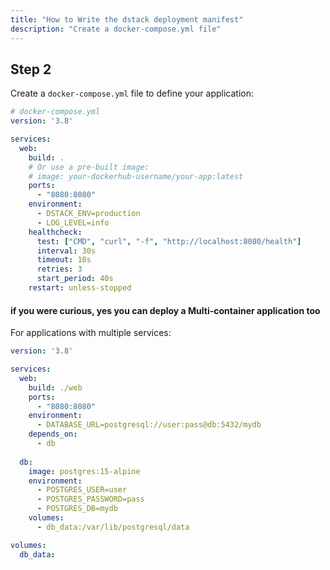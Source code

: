 ```yaml
---
title: "How to Write the dstack deployment manifest"
description: "Create a docker-compose.yml file"
---
```


## Step 2

Create a `docker-compose.yml` file to define your application:

```yaml
# docker-compose.yml
version: '3.8'

services:
  web:
    build: .
    # Or use a pre-built image:
    # image: your-dockerhub-username/your-app:latest
    ports:
      - "8080:8080"
    environment:
      - DSTACK_ENV=production
      - LOG_LEVEL=info
    healthcheck:
      test: ["CMD", "curl", "-f", "http://localhost:8080/health"]
      interval: 30s
      timeout: 10s
      retries: 3
      start_period: 40s
    restart: unless-stopped
```


#### if you were curious, yes you can deploy a Multi-container application too

For applications with multiple services:

```yaml
version: '3.8'

services:
  web:
    build: ./web
    ports:
      - "8080:8080"
    environment:
      - DATABASE_URL=postgresql://user:pass@db:5432/mydb
    depends_on:
      - db
      
  db:
    image: postgres:15-alpine
    environment:
      - POSTGRES_USER=user
      - POSTGRES_PASSWORD=pass
      - POSTGRES_DB=mydb
    volumes:
      - db_data:/var/lib/postgresql/data

volumes:
  db_data:
```
